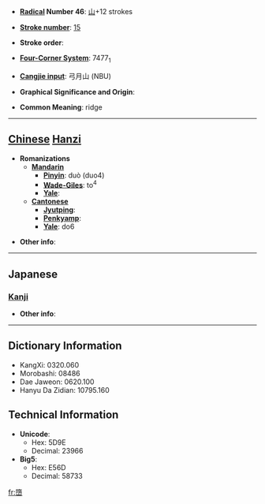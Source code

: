 * '''[[Wiktionary:Chinese radical index| Radical]] Number 46''': [[Wiktionary:Chinese radical index 山|山]]+12 strokes

* '''[[Wiktionary:Chinese total strokes index|Stroke number]]''': [[Wiktionary:Chinese total strokes index 15|15]]

* '''Stroke order''': 

* '''[[Wiktionary:Chinese four corner index|Four-Corner System]]''': 7477<sub>1</sub>

* '''[[Wiktionary:Chinese Cangjie index|Cangjie input]]''': 弓月山 (NBU)

* '''Graphical Significance and Origin''': 

* '''Common Meaning''': ridge

----

== [[Chinese]] [[Hanzi]] ==

* '''Romanizations'''
** '''[[Mandarin]]'''
*** '''[[Pinyin]]''': duò (duo4)
*** '''[[Wade-Giles]]''': to<sup>4</sup>
*** '''[[Yale]]''': 
** '''[[Cantonese]]'''
*** '''[[Jyutping]]''':
*** '''[[Penkyamp]]''': 
*** '''[[Yale]]''': do6

* '''Other info''': 

----

==Japanese==
===[[Kanji]]===
{{kanji|on readings=[[た]] (ta), [[だ]] (da)|kun readings=}}

* '''Other info''':  

----

== Dictionary Information ==

* KangXi: 0320.060
* Morobashi: 08486
* Dae Jaweon: 0620.100
* Hanyu Da Zidian: 10795.160

== Technical Information ==

* '''Unicode''':
** Hex: 5D9E
** Decimal: 23966
* '''Big5''':
** Hex: E56D
** Decimal: 58733

[[fr:嶞]]